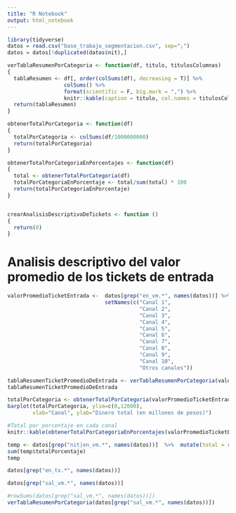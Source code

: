 ```yaml
---
title: "R Notebook"
output: html_notebook
---
```


```r
library(tidyverse)
datos = read.csv("base_trabajo_segmentacion.csv", sep=";") 
datos = datos[!duplicated(datos$nit),]

```

```r
verTablaResumenPorCategoria <- function(df, titulo, titulosColumnas)
{
  tablaResumen <- df[, order(colSums(df), decreasing = T)] %>%
                  colSums() %>% 
                  format(scientific = F, big.mark = ",") %>%
                  knitr::kable(caption = titulo, col.names = titulosColumnas )
  return(tablaResumen)
}

obtenerTotalPorCategoria <- function(df)
{
  totalPorCategoria <- colSums(df/1000000000)
  return(totalPorCategoria)
}

obtenerTotalPorCategoriaEnPorcentajes <- function(df)
{
  total <- obtenerTotalPorCategoria(df)
  totalPorCategoriaEnPorcentaje <- total/sum(total) * 100
  return(totalPorCategoriaEnPorcentaje)
}


crearAnalisisDescriptivoDeTickets <- function () 
{
  return(0)
}
```


# Analisis descriptivo del valor promedio de los tickets de entrada


```r
valorPromedioTicketEntrada <-  datos[grep("en_vm.*", names(datos))] %>% 
                               setNames(c("Canal 1",
                                          "Canal 2",
                                          "Canal 3",
                                          "Canal 4",
                                          "Canal 5",
                                          "Canal 6",
                                          "Canal 7",
                                          "Canal 8",
                                          "Canal 9",
                                          "Canal 10",
                                          "Otros canales"))
```


```r
tablaResumenTicketPromedioDeEntrada <- verTablaResumenPorCategoria(valorPromedioTicketEntrada, "Valor promedio del ticket de entrada por canal", c("ValorTotalPorCanales"))
tablaResumenTicketPromedioDeEntrada
```


```r
totalPorCategoria <- obtenerTotalPorCategoria(valorPromedioTicketEntrada)
barplot(totalPorCategoria, ylim=c(0,12000),
        xlab="Canal", ylab="Dinero total (en millones de pesos)") 
```


```r
#Total por porcentaje en cada canal
knitr::kable(obtenerTotalPorCategoriaEnPorcentajes(valorPromedioTicketEntrada))
```

```r
temp <- datos[grep("nit|en_vm.*", names(datos))]  %>%  mutate(total = rowSums(select(.,contains("en_vm")))) %>% arrange(desc(total)) %>% mutate(totalPorcentaje= total/sum(total)*100) %>% head(n=300) 
sum(temp$totalPorcentaje)
temp
```




```r
datos[grep("en_tx.*", names(datos))]
```


```r
datos[grep("sal_vm.*", names(datos))]
```

```r
#rowSums(datos[grep("sal_vm.*", names(datos))])
verTablaResumenPorCategoria(datos[grep("sal_vm.*", names(datos))])
```
